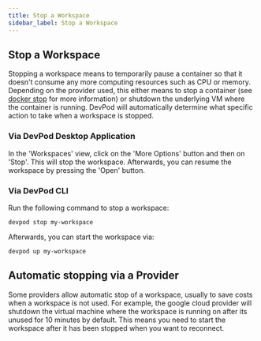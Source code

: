 ```yaml
---
title: Stop a Workspace
sidebar_label: Stop a Workspace
---
```


## Stop a Workspace

Stopping a workspace means to temporarily pause a container so that it doesn't consume any more computing resources such as CPU or memory.
Depending on the provider used, this either means to stop a container (see [docker stop](https://docs.docker.com/engine/reference/commandline/stop/) for more information)
or shutdown the underlying VM where the container is running.
DevPod will automatically determine what specific action to take when a workspace is stopped.

### Via DevPod Desktop Application

In the 'Workspaces' view, click on the 'More Options' button and then on 'Stop'. This will stop the workspace. Afterwards, you can resume the workspace by pressing the 'Open' button.

### Via DevPod CLI

Run the following command to stop a workspace:
```
devpod stop my-workspace
```

Afterwards, you can start the workspace via:
```
devpod up my-workspace
```

## Automatic stopping via a Provider

Some providers allow automatic stop of a workspace, usually to save costs when a workspace is not used.
For example, the google cloud provider will shutdown the virtual machine where the workspace is running on after its unused for 10 minutes by default.
This means you need to start the workspace after it has been stopped when you want to reconnect.
